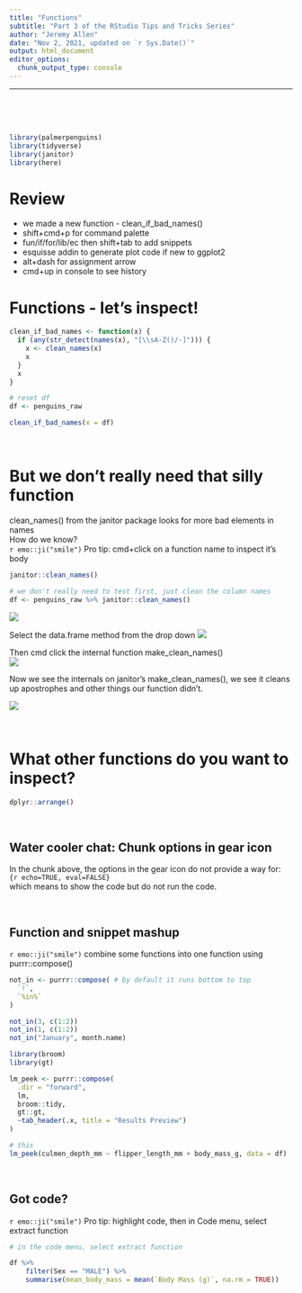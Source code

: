 ```yaml
---
title: "Functions"
subtitle: "Part 3 of the RStudio Tips and Tricks Series"
author: "Jeremy Allen"
date: "Nov 2, 2021, updated on `r Sys.Date()`"
output: html_document
editor_options: 
  chunk_output_type: console
---
```

---

<br>  
<br>  

```r

library(palmerpenguins)
library(tidyverse)
library(janitor)
library(here)

```

# Review

- we made a new function - clean_if_bad_names()
- shift+cmd+p for command palette
- fun/if/for/lib/ec then shift+tab to add snippets
- esquisse addin to generate plot code if new to ggplot2
- alt+dash for assignment arrow 
- cmd+up in console to see history

# Functions - let's inspect!

```r

clean_if_bad_names <- function(x) {
  if (any(str_detect(names(x), "[\\sA-Z()/-]"))) {
    x <- clean_names(x)
    x
  }
  x
}

# reset df
df <- penguins_raw

clean_if_bad_names(x = df)

```

<br>

# But we don't really need that silly function

clean_names() from the janitor package looks for more bad elements in names\
How do we know?\
`r emo::ji("smile")` Pro tip: cmd+click on a function name to inspect it's body

```r

janitor::clean_names()

```


```r

# we don't really need to test first, just clean the column names
df <- penguins_raw %>% janitor::clean_names()

```

![](images/inspect1.png)\

Select the data.frame method from the drop down ![](images/inspect2.png)

Then cmd click the internal function make_clean_names()\
![](images/inspect3.png)

Now we see the internals on janitor's make_clean_names(), we see it cleans up apostrophes and other things our function didn't.\

![](images/inspect4.png)

<br>

# What other functions do you want to inspect?

```r

dplyr::arrange()

```

<br>

## Water cooler chat: Chunk options in gear icon

In the chunk above, the options in the gear icon do not provide a way for:\
`{r echo=TRUE, eval=FALSE}`\
which means to show the code but do not run the code.

<br>

## Function and snippet mashup
`r emo::ji("smile")` combine some functions into one function using purrr::compose()  

```r

not_in <- purrr::compose( # by default it runs bottom to top
  `!`,
  `%in%`
)

```


```r

not_in(3, c(1:2))
not_in(1, c(1:2))
not_in("January", month.name)

```

```r
library(broom)
library(gt)

lm_peek <- purrr::compose(
  .dir = "forward",
  lm,
  broom::tidy,
  gt::gt,
  ~tab_header(.x, title = "Results Preview")
)

# this
lm_peek(culmen_depth_mm ~ flipper_length_mm + body_mass_g, data = df)

```

<br>  

## Got code?
`r emo::ji("smile")` Pro tip: highlight code, then in Code menu, select extract function
```r

# in the code menu, select extract function

df %>% 
    filter(Sex == "MALE") %>% 
    summarise(mean_body_mass = mean(`Body Mass (g)`, na.rm = TRUE))

```

